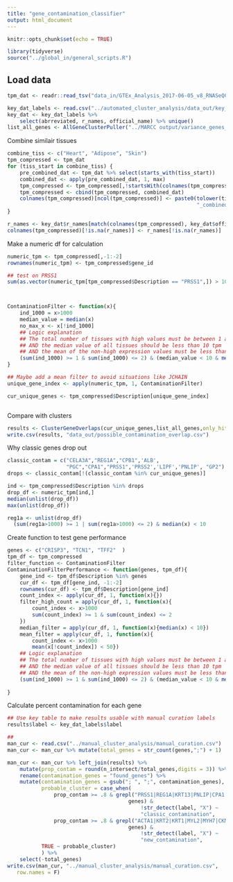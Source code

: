```yaml
---
title: "gene_contamination_classifier"
output: html_document
---
```


```r
knitr::opts_chunk$set(echo = TRUE)
```


```r
library(tidyverse)
source("../global_in/general_scripts.R")
```
## Load data
```r
tpm_dat <- readr::read_tsv("data_in/GTEx_Analysis_2017-06-05_v8_RNASeQCv1.1.9_gene_median_tpm.gct",skip = 2)

key_dat_labels <- read.csv("../automated_cluster_analysis/data_out/key_table.csv") 
key_dat <- key_dat_labels %>%
    select(abrreviated, r_names, official_name) %>% unique()
list_all_genes <- AllGeneClusterPuller("../MARCC output/variance_genes_kendall/")
```

Combine similair tissues
```r
combine_tiss <- c("Heart", "Adipose", "Skin")
tpm_compressed <- tpm_dat
for (tiss_start in combine_tiss) {
    pre_combined_dat <- tpm_dat %>% select(starts_with(tiss_start))
    combined_dat <- apply(pre_combined_dat, 1, max)
    tpm_compressed <- tpm_compressed[,!startsWith(colnames(tpm_compressed), tiss_start)]
    tpm_compressed <- cbind(tpm_compressed, combined_dat)
    colnames(tpm_compressed)[ncol(tpm_compressed)] <- paste0(tolower(tiss_start),
                                                             "_combined")
}

r_names <- key_dat$r_names[match(colnames(tpm_compressed), key_dat$official_name)]
colnames(tpm_compressed)[!is.na(r_names)] <- r_names[!is.na(r_names)]
```

Make a numeric df for calculation
```r
numeric_tpm <- tpm_compressed[,-1:-2]
rownames(numeric_tpm) <- tpm_compressed$gene_id

## test on PRSS1
sum(as.vector(numeric_tpm[tpm_compressed$Description == "PRSS1",]) > 1000)



ContaminationFilter <- function(x){
    ind_1000 = x>1000
    median_value = median(x)
    no_max_x <- x[!ind_1000]
    ## Logic explanation
    ## The total number of tissues with high values must be between 1 and 2
    ## AND the median value of all tissues should be less than 10 tpm
    ## AND the mean of the non-high expression values must be less than 50 tpm
    (sum(ind_1000) >= 1 & sum(ind_1000) <= 2) & (median_value < 10 & mean(no_max_x) < 50)
}

## Maybe add a mean filter to avoid situations like JCHAIN
unique_gene_index <- apply(numeric_tpm, 1, ContaminationFilter)

cur_unique_genes <- tpm_compressed$Description[unique_gene_index]



```

Compare with clusters
```r
results <- ClusterGeneOverlaps(cur_unique_genes,list_all_genes,only_hits = F)
write.csv(results, "data_out/possible_contamination_overlap.csv")
```

Why classic genes drop out
```r
classic_contam = c("CELA3A","REG1A","CPB1",'ALB',
                   "PGC","CPA1","PRSS1",'PRSS2','LIPF','PNLIP', "GP2")
drops <- classic_contam[!(classic_contam %in% cur_unique_genes)]

ind <- tpm_compressed$Description %in% drops
drop_df <- numeric_tpm[ind,]
median(unlist(drop_df))
max(unlist(drop_df))

reg1a <- unlist(drop_df)
  (sum(reg1a>1000) >= 1 | sum(reg1a>1000) <= 2) & median(x) < 10
```

Create function to test gene performance
```r
genes <- c("CRISP3", "TCN1", "TFF2"  )
tpm_df <- tpm_compressed
filter_function <- ContaminationFilter
ContaminationFilterPerformance <- function(genes, tpm_df){
    gene_ind <- tpm_df$Description %in% genes
    cur_df <- tpm_df[gene_ind, -1:-2]
    rownames(cur_df) <- tpm_df$Description[gene_ind]
    count_index <- apply(cur_df, 1, function(x){})
    filter_high_count = apply(cur_df, 1, function(x){
        count_index <- x>1000
        sum(count_index) >= 1 & sum(count_index) <= 2
    })
    median_filter = apply(cur_df, 1, function(x){median(x) < 10})
    mean_filter = apply(cur_df, 1, function(x){
        count_index <- x>1000
        mean(x[!count_index]) < 50})
    ## Logic explanation
    ## The total number of tissues with high values must be between 1 and 2
    ## AND the median value of all tissues should be less than 10 tpm
    ## AND the mean of the non-high expression values must be less than 50 tpm
    (sum(ind_1000) >= 1 & sum(ind_1000) <= 2) & (median_value < 10 & mean(no_max_x) < 50)
    
}

```


Calculate percent contamination for each gene
```r
## Use key table to make results usable with manual curation labels
results$label <- key_dat_labels$label

##
man_cur <- read.csv("../manual_cluster_analysis/manual_curation.csv")
man_cur <- man_cur %>% mutate(total_genes = str_count(genes,";") + 1)

man_cur <- man_cur %>% left_join(results) %>%
    mutate(prop_contam = round(n_intersect/total_genes,digits = 3)) %>%
    rename(contamination_genes = "found_genes") %>%
    mutate(contamination_genes = gsub("; ", ";", contamination_genes),
           probable_cluster = case_when(
               prop_contam >= .8 & grepl("PRSS1|REG1A|KRT13|PNLIP|CPA1|GP2",
                                       genes) &
                                           !str_detect(label, "X") ~
                                           "classic_contamination",
               prop_contam >= .8 & grepl("ACTA1|KRT2|KRT1|MYL2|MYH7|CKM",
                                       genes) &
                                           !str_detect(label, "X") ~
                                           "new_contamination",
           TRUE ~ probable_cluster)
           ) %>%
    select(-total_genes)
write.csv(man_cur, "../manual_cluster_analysis/manual_curation.csv",
   row.names = F)

```

